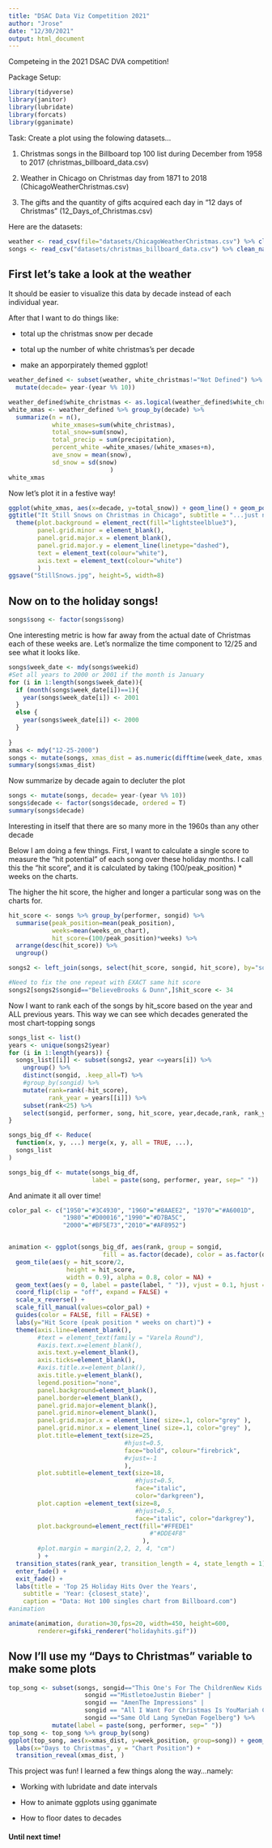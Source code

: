 ```yaml
---
title: "DSAC Data Viz Competition 2021"
author: "Jrose"
date: "12/30/2021"
output: html_document
---
```


Competeing in the 2021 DSAC DVA competition!

Package Setup:
```r
library(tidyverse)
library(janitor)
library(lubridate)
library(forcats)
library(gganimate)
```


Task: Create a plot using the folowing datasets... 

1. Christmas songs in the Billboard top 100 list during December from 1958 to 2017 (christmas_billboard_data.csv)

2. Weather in Chicago on Christmas day from 1871 to 2018 (ChicagoWeatherChristmas.csv)

3. The gifts and the quantity of gifts acquired each day in "12 days of Christmas" (12_Days_of_Christmas.csv)

Here are the datasets:

```r
weather <- read_csv(file="datasets/ChicagoWeatherChristmas.csv") %>% clean_names()
songs <- read_csv("datasets/christmas_billboard_data.csv") %>% clean_names()
```

## First let's take a look at the weather

It should be easier to visualize this data by decade instead of each individual year.

After that I want to do things like: 
 
 * total up the christmas snow per decade
 
 * total up the number of white christmas's per decade
 
 * make an apporpirately themed ggplot!

```r
weather_defined <- subset(weather, white_christmas!="Not Defined") %>%
  mutate(decade= year-(year %% 10))

weather_defined$white_christmas <- as.logical(weather_defined$white_christmas)
white_xmas <- weather_defined %>% group_by(decade) %>% 
  summarize(n = n(), 
            white_xmases=sum(white_christmas), 
            total_snow=sum(snow), 
            total_precip = sum(precipitation),
            percent_white =white_xmases/(white_xmases+n),
            ave_snow = mean(snow),
            sd_snow = sd(snow)
                            )
white_xmas
```

Now let's plot it in a festive way!

```r
ggplot(white_xmas, aes(x=decade, y=total_snow)) + geom_line() + geom_point(aes(size=n), color="white") + theme_minimal() + scale_x_continuous(breaks=unique(white_xmas$decade)) + labs(x="Decade", y="Total Chirstmas Snowfall (inches)", size="# White Christmases") +
ggtitle("It Still Snows on Christmas in Chicago", subtitle = "...just not as much as it used to") +
  theme(plot.background = element_rect(fill="lightsteelblue3"),
        panel.grid.minor = element_blank(),
        panel.grid.major.x = element_blank(),
        panel.grid.major.y = element_line(linetype="dashed"),
        text = element_text(colour="white"),
        axis.text = element_text(colour="white")
        )
ggsave("StillSnows.jpg", height=5, width=8)
```


## Now on to the holiday songs!

```r
songs$song <- factor(songs$song)
```

One interesting metric is how far away from the actual date of Christmas each of these weeks are. Let's normalize the time component to 12/25 and see what it looks like.

```r
songs$week_date <- mdy(songs$weekid)
#Set all years to 2000 or 2001 if the month is January
for (i in 1:length(songs$week_date)){
  if (month(songs$week_date[i])==1){
    year(songs$week_date[i]) <- 2001 
  }
  else {
    year(songs$week_date[i]) <- 2000
  }
  
}
xmas <- mdy("12-25-2000")
songs <- mutate(songs, xmas_dist = as.numeric(difftime(week_date, xmas, units="days")))
summary(songs$xmas_dist)
```

Now summarize by decade again to decluter the plot

```r
songs <- mutate(songs, decade= year-(year %% 10))
songs$decade <- factor(songs$decade, ordered = T)
summary(songs$decade)
```

Interesting in itself that there are so many more in the 1960s than any other decade

Below I am doing a few things. First, I want to calculate a single score to measure the "hit potential" of each song over these holiday months. I call this the "hit score", and it is calculated by taking (100/peak_position) * weeks on the charts. 

The higher the hit score, the higher and longer a particular song was on the charts for. 

```r
hit_score <- songs %>% group_by(performer, songid) %>% 
  summarise(peak_position=mean(peak_position), 
            weeks=mean(weeks_on_chart), 
            hit_score=(100/peak_position)*weeks) %>% 
  arrange(desc(hit_score)) %>% 
  ungroup()

songs2 <- left_join(songs, select(hit_score, songid, hit_score), by="songid") 

#Need to fix the one repeat with EXACT same hit score
songs2[songs2$songid=="BelieveBrooks & Dunn",]$hit_score <- 34
```

Now I want to rank each of the songs by hit_score based on the year and ALL previous years. This way we can see which decades generated the most chart-topping songs 

```r
songs_list <- list()
years <- unique(songs2$year)
for (i in 1:length(years)) {
  songs_list[[i]] <- subset(songs2, year <=years[i]) %>%
    ungroup() %>%
    distinct(songid, .keep_all=T) %>%
    #group_by(songid) %>%
    mutate(rank=rank(-hit_score),
           rank_year = years[[i]]) %>%
    subset(rank<25) %>%
    select(songid, performer, song, hit_score, year,decade,rank, rank_year)
}

songs_big_df <- Reduce(
  function(x, y, ...) merge(x, y, all = TRUE, ...),
  songs_list
)

songs_big_df <- mutate(songs_big_df, 
                       label = paste(song, performer, year, sep=" "))
```

And animate it all over time!

```r
color_pal <- c("1950"="#3C4930", "1960"="#8AAEE2", "1970"="#A6001D",
               "1980"="#D00016","1990"="#D7BA5C",
               "2000"="#BF5E73","2010"="#AF8952")


animation <- ggplot(songs_big_df, aes(rank, group = songid,
                          fill = as.factor(decade), color = as.factor(decade))) +
  geom_tile(aes(y = hit_score/2,
                height = hit_score,
                width = 0.9), alpha = 0.8, color = NA) +
  geom_text(aes(y = 0, label = paste(label, " ")), vjust = 0.1, hjust = -0.2, color="black") +
  coord_flip(clip = "off", expand = FALSE) +
  scale_x_reverse() +
  scale_fill_manual(values=color_pal) +
  guides(color = FALSE, fill = FALSE) +
  labs(y="Hit Score (peak position * weeks on chart)") +
  theme(axis.line=element_blank(),
        #text = element_text(family = "Varela Round"),
        #axis.text.x=element_blank(),
        axis.text.y=element_blank(),
        axis.ticks=element_blank(),
        #axis.title.x=element_blank(),
        axis.title.y=element_blank(),
        legend.position="none",
        panel.background=element_blank(),
        panel.border=element_blank(),
        panel.grid.major=element_blank(),
        panel.grid.minor=element_blank(),
        panel.grid.major.x = element_line( size=.1, color="grey" ),
        panel.grid.minor.x = element_line( size=.1, color="grey" ),
        plot.title=element_text(size=25, 
                                #hjust=0.5, 
                                face="bold", colour="firebrick",
                                #vjust=-1
                                ),
        plot.subtitle=element_text(size=18, 
                                   #hjust=0.5, 
                                   face="italic", 
                                   color="darkgreen"),
        plot.caption =element_text(size=8, 
                                   #hjust=0.5, 
                                   face="italic", color="darkgrey"),
        plot.background=element_rect(fill="#FFEDE1"
                                       #"#DDE4F8"
                                     ),
        #plot.margin = margin(2,2, 2, 4, "cm")
        ) +
  transition_states(rank_year, transition_length = 4, state_length = 1) +
  enter_fade() + 
  exit_fade() +
  labs(title = 'Top 25 Holiday Hits Over the Years',
    subtitle = 'Year: {closest_state}',
    caption = "Data: Hot 100 singles chart from Billboard.com")
#animation
```

```r
animate(animation, duration=30,fps=20, width=450, height=600, 
        renderer=gifski_renderer("holidayhits.gif"))
```

## Now I'll use my "Days to Christmas" variable to make some plots

```r

top_song <- subset(songs, songid=="This One's For The ChildrenNew Kids On The Block"|
                     songid =="MistletoeJustin Bieber" |
                     songid == "AmenThe Impressions" |
                     songid == "All I Want For Christmas Is YouMariah Carey" |
                     songid =="Same Old Lang SyneDan Fogelberg") %>%
            mutate(label = paste(song, performer, sep=" "))
top_song <- top_song %>% group_by(song)
ggplot(top_song, aes(x=xmas_dist, y=week_position, group=song)) + geom_line(aes(color=label)) + scale_y_reverse() + theme_minimal() + 
  labs(x="Days to Christmas", y = "Chart Position") +
  transition_reveal(xmas_dist, )
```

This project was fun! I learned a few things along the way...namely:

* Working with lubridate and date intervals

* How to animate ggplots using gganimate

* How to floor dates to decades

#### Until next time!

